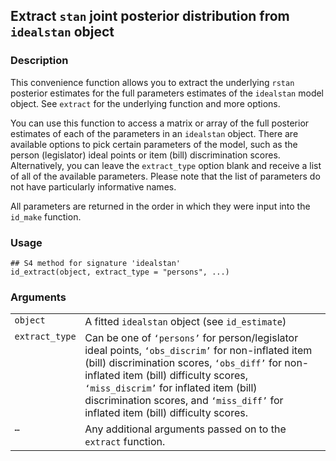 
## Extract <code>stan</code> joint posterior distribution from <code>idealstan</code> object {.unnumbered}


### Description

This convenience function allows you to extract the underlying <code>rstan</code> posterior estimates for the full parameters
estimates of the <code>idealstan</code> model object. See <code>extract</code> for the underlying function and more options.

You can use this function to access a matrix or array of the full posterior estimates of each of the parameters in an 
<code>idealstan</code> object. There are available options to pick certain parameters of the model, such as the person (legislator)
ideal points or item (bill) discrimination scores. Alternatively, you can leave the <code>extract_type</code> option blank and 
receive a list of all of the available parameters. Please note that the list of parameters do not have particularly
informative names. 

All parameters are returned in the order in which they were input into the <code>id_make</code> function.



### Usage

<pre><code class='language-R'>## S4 method for signature 'idealstan'
id_extract(object, extract_type = "persons", ...)
</code></pre>


### Arguments

<table>
<tr><td style = "white-space: nowrap; font-family: monospace; vertical-align: top"><code id="object">object</code></td>
<td>
A fitted <code>idealstan</code> object (see <code>id_estimate</code>)
</td></tr>
<tr><td style = "white-space: nowrap; font-family: monospace; vertical-align: top"><code id="extract_type">extract_type</code></td>
<td>
Can be one of <code>'persons'</code> for person/legislator ideal points,
<code>'obs_discrim'</code> for non-inflated item (bill) discrimination scores,
<code>'obs_diff'</code> for non-inflated item (bill) difficulty scores,
<code>'miss_discrim'</code> for inflated item (bill) discrimination scores,
and <code>'miss_diff'</code> for inflated item (bill) difficulty scores.
</td></tr>
<tr><td style = "white-space: nowrap; font-family: monospace; vertical-align: top"><code id="...">...</code></td>
<td>
Any additional arguments passed on to the <code>extract</code> function.
</td></tr>
</table>

